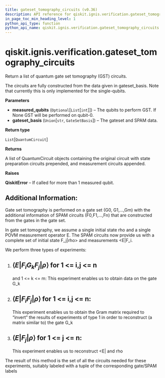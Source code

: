 ```yaml
---
title: gateset_tomography_circuits (v0.36)
description: API reference for qiskit.ignis.verification.gateset_tomography_circuits in qiskit v0.36
in_page_toc_min_heading_level: 1
python_api_type: function
python_api_name: qiskit.ignis.verification.gateset_tomography_circuits
---
```


<span id="qiskit-ignis-verification-gateset-tomography-circuits" />

# qiskit.ignis.verification.gateset\_tomography\_circuits

<Function id="qiskit.ignis.verification.gateset_tomography_circuits" isDedicatedPage={true} github="https://github.com/qiskit-community/qiskit-ignis/tree/stable/0.7/qiskit/ignis/verification/tomography/basis/circuits.py" signature="gateset_tomography_circuits(measured_qubits=None, gateset_basis='default')">
  Return a list of quantum gate set tomography (GST) circuits.

  The circuits are fully constructed from the data given in gateset\_basis. Note that currently this is only implemented for the single-qubits.

  **Parameters**

  *   **measured\_qubits** (`Optional`\[`List`\[`int`]]) – The qubits to perform GST. If None GST will be performed on qubit-0.
  *   **gateset\_basis** (`Union`\[`str`, `GateSetBasis`]) – The gateset and SPAM data.

  **Return type**

  `List`\[`QuantumCircuit`]

  **Returns**

  A list of QuantumCircuit objects containing the original circuit with state preparation circuits prepended, and measurement circuits appended.

  **Raises**

  **QiskitError** – If called for more than 1 measured qubit.

  ## Additional Information:

  Gate set tomography is performed on a gate set (G0, G1,…,Gm) with the additional information of SPAM circuits (F0,F1,…,Fn) that are constructed from the gates in the gate set.

  In gate set tomography, we assume a single initial state rho and a single POVM measurement operator E. The SPAM circuits now provide us with a complete set of initial state F\_j|rho> and measurements \<E|F\_i.

  We perform three types of experiments:

  1.  ## $\langle E | F_i G_k F_j |\rho \rangle$ for 1 \<= i,j \<= n

      and 1 \<= k \<= m: This experiment enables us to obtain data on the gate G\_k

  2.  ## $\langle E | F_i F_j |\rho \rangle$ for 1 \<= i,j \<= n:

      This experiment enables us to obtain the Gram matrix required to “invert” the results of experiments of type 1 in order to reconstruct (a matrix similar to) the gate G\_k

  3.  ## $\langle E | F_j |\rho \rangle$ for 1 \<= j \<= n:

      This experiment enables us to reconstruct \<E| and rho

  The result of this method is the set of all the circuits needed for these experiments, suitably labeled with a tuple of the corresponding gate/SPAM labels
</Function>

